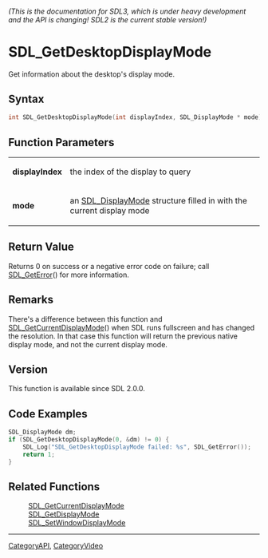 ====== (This is the documentation for SDL3, which is under heavy development and the API is changing! SDL2 is the current stable version!) ======
= SDL_GetDesktopDisplayMode =

Get information about the desktop's display mode.

== Syntax ==

<syntaxhighlight lang='c'>
int SDL_GetDesktopDisplayMode(int displayIndex, SDL_DisplayMode * mode);
</syntaxhighlight>

== Function Parameters ==

{|
|'''displayIndex'''
|the index of the display to query
|-
|'''mode'''
|an [[SDL_DisplayMode]] structure filled in with the current display mode
|}

== Return Value ==

Returns 0 on success or a negative error code on failure; call
[[SDL_GetError]]() for more information.

== Remarks ==

There's a difference between this function and
[[SDL_GetCurrentDisplayMode]]() when SDL runs fullscreen and has changed
the resolution. In that case this function will return the previous native
display mode, and not the current display mode.

== Version ==

This function is available since SDL 2.0.0.

== Code Examples ==

<syntaxhighlight lang='c++'>
SDL_DisplayMode dm;
if (SDL_GetDesktopDisplayMode(0, &dm) != 0) {
    SDL_Log("SDL_GetDesktopDisplayMode failed: %s", SDL_GetError());
    return 1;
}
</syntaxhighlight>

== Related Functions ==

:[[SDL_GetCurrentDisplayMode]]
:[[SDL_GetDisplayMode]]
:[[SDL_SetWindowDisplayMode]]

----
[[CategoryAPI]], [[CategoryVideo]]


